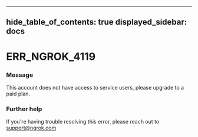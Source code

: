 

---
hide_table_of_contents: true
displayed_sidebar: docs
---


# ERR_NGROK_4119

### Message
This account does not have access to service users, please upgrade to a paid plan.

<ErrorDetails />



### Further help
If you're having trouble resolving this error, please reach out to [support@ngrok.com](mailto:support@ngrok.com?subject=Help%20with%20ERR_NGROK_4119)

